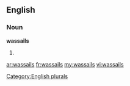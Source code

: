==English==

===Noun===
'''wassails'''

# {{plural of|[[wassail]]}}

[[Category:English plurals]]

[[ar:wassails]]
[[fr:wassails]]
[[my:wassails]]
[[vi:wassails]]